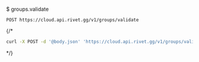 $ groups.validate
```
POST https://cloud.api.rivet.gg/v1/groups/validate
```


{/*<RequestExample>
```bash curl
curl -X POST -d '@body.json' 'https://cloud.api.rivet.gg/v1/groups/validate'
```
</RequestExample>*/}
